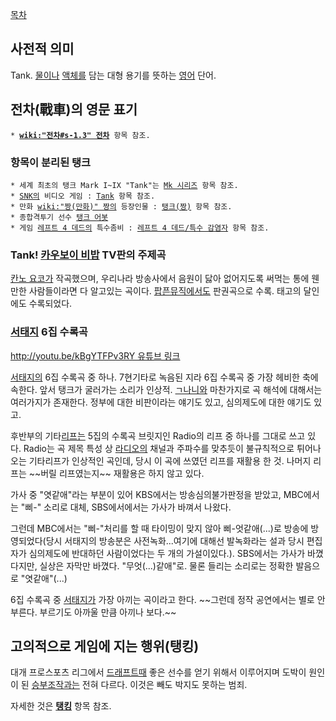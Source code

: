 [[목차]]

== 사전적 의미 ==
Tank. [[물]]이나 [[액체]]를 담는 대형 용기를 뜻하는 [[영어]] 단어.

== 전차(戰車)의 영문 표기 ==
 * '''[[wiki:"전차#s-1.3" 전차]]''' 항목 참조.
=== 항목이 분리된 탱크 ===
 * 세계 최초의 탱크 Mark I~IX "Tank"는 [[Mk 시리즈]] 항목 참조.
 * [[SNK]]의 비디오 게임 : [[Tank]] 항목 참조.
 * 만화 [[wiki:"짱(만화)" 짱]]의 등장인물 : [[탱크(짱)]] 항목 참조.
 * 종합격투기 선수 [[탱크 어봇]]
 * 게임 [[레프트 4 데드]]의 특수좀비 : [[레프트 4 데드/특수 감염자]] 항목 참조.

=== Tank! [[카우보이 비밥]] TV판의 주제곡 ===
[[칸노 요코]]가 작곡했으며, 우리나라 방송사에서 음원이 닳아 없어지도록 써먹는 통에 웬만한 사람들이라면 다 알고있는 곡이다. [[팝픈뮤직]]에서도 판권곡으로 수록. 태고의 달인에도 수록되었다.

=== [[서태지]] 6집 수록곡 ===
[[http://youtu.be/kBgYTFPv3RY 유튜브 링크]]

[[서태지]]의 6집 수록곡 중 하나. 7현기타로 녹음된 지라 6집 수록곡 중 가장 헤비한 축에 속한다. 앞서 탱크가 굴러가는 소리가 인상적. [[ㄱ나니]]와 마찬가지로 곡 해석에 대해서는 여러가지가 존재한다. 정부에 대한 비판이라는 얘기도 있고, 심의제도에 대한 얘기도 있고.

후반부의 기타[[리프]]는 5집의 수록곡 브릿지인 Radio의 리프 중 하나를 그대로 쓰고 있다. Radio는 곡 제목 특성 상 [[라디오]]의 채널과 주파수를 맞추듯이 불규칙적으로 튀어나오는 기타리프가 인상적인 곡인데, 당시 이 곡에 쓰였던 리프를 재활용 한 것. 나머지 리프는 ~~버릴 리프였는지~~ 재활용은 하지 않고 있다.

가사 중 "엿같애"라는 부분이 있어 KBS에서는 방송심의불가판정을 받았고, MBC에서는 "삐-" 소리로 대체, SBS에서에서는 가사가 바껴서 나왔다.

그런데 MBC에서는 "삐-"처리를 할 때 타이밍이 맞지 않아 삐-엇같애(...)로 방송에 방영되었다(당시 서태지의 방송분은 사전녹화...여기에 대해선 발녹화라는 설과 당시 편집자가 심의제도에 반대하던 사람이었다는 두 개의 가설이있다.). SBS에서는 가사가 바꼈다지만, 실상은 자막만 바꼈다. "무엇(...)같애"로. 물론 들리는 소리로는 정확한 발음으로 "엿같애"(...)

6집 수록곡 중 [[서태지]]가 가장 아끼는 곡이라고 한다. ~~그런데 정작 공연에서는 별로 안부른다. 부르기도 아까울 만큼 아끼나 보다.~~

== 고의적으로 게임에 지는 행위(탱킹) ==
대개 프로스포츠 리그에서 [[드래프트]]때 좋은 선수를 얻기 위해서 이루어지며 도박이 원인이 된 [[승부조작]]과는 전혀 다르다. 이것은 빼도 박지도 못하는 범죄.

자세한 것은 '''[[탱킹]]''' 항목 참조.
